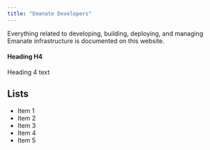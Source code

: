```yaml
---
title: "Emanate Developers"
---
```


Everything related to developing, building, deploying, and managing Emanate infrastructure is documented on this website.


#### Heading H4
Heading 4 text

## Lists
- Item 1
- Item 2
- Item 3
- Item 4
- Item 5

